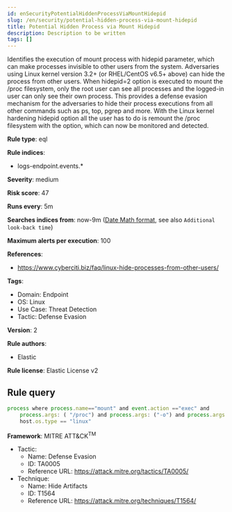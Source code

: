 ```yaml
---
id: enSecurityPotentialHiddenProcessViaMountHidepid
slug: /en/security/potential-hidden-process-via-mount-hidepid
title: Potential Hidden Process via Mount Hidepid
description: Description to be written
tags: []
---
```


<div id="potential-hidden-process-via-mount-hidepid"></div>

Identifies the execution of mount process with hidepid parameter, which can make processes invisible to other users from the system. Adversaries using Linux kernel version 3.2+ (or RHEL/CentOS v6.5+ above) can hide the process from other users. When hidepid=2 option is executed to mount the /proc filesystem, only the root user can see all processes and the logged-in user can only see their own process. This provides a defense evasion mechanism for the adversaries to hide their process executions from all other commands such as ps, top, pgrep and more. With the Linux kernel hardening hidepid option all the user has to do is remount the /proc filesystem with the option, which can now be monitored and detected.

**Rule type**: eql

**Rule indices**: 

* logs-endpoint.events.*

**Severity**: medium

**Risk score**: 47

**Runs every**: 5m

**Searches indices from**: now-9m ([Date Math format](((ref))/common-options.html#date-math), see also <DocLink id="enSecurityRulesUiCreate" section="set-the-rules-schedule">`Additional look-back time`</DocLink>)

**Maximum alerts per execution**: 100

**References**: 

* https://www.cyberciti.biz/faq/linux-hide-processes-from-other-users/

**Tags**: 

* Domain: Endpoint
* OS: Linux
* Use Case: Threat Detection
* Tactic: Defense Evasion

**Version**: 2

**Rule authors**: 

* Elastic

**Rule license**: Elastic License v2

## Rule query

```js
process where process.name=="mount" and event.action =="exec" and
    process.args: ( "/proc") and process.args: ("-o") and process.args:("*hidepid=2*") and
    host.os.type == "linux"

```

**Framework**: MITRE ATT&CK<sup>TM</sup>

* Tactic:
    * Name: Defense Evasion
    * ID: TA0005
    * Reference URL: https://attack.mitre.org/tactics/TA0005/
* Technique:
    * Name: Hide Artifacts
    * ID: T1564
    * Reference URL: https://attack.mitre.org/techniques/T1564/

